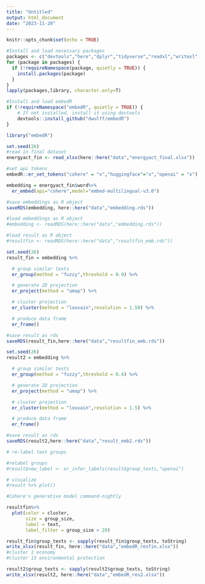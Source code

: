 ```yaml
---
title: "Untitled"
output: html_document
date: "2023-11-20"
---
```


```r
knitr::opts_chunk$set(echo = TRUE)
```

```r
#Install and load necessary packages
packages <- c("devtools","here","dplyr","tidyverse","readxl","writexl","hunspell")
for (package in packages) {
  if (!requireNamespace(package, quietly = TRUE)) {
    install.packages(package)
  }
}
lapply(packages,library, character.only=T)
```

```r
#Install and load embedR
if (!requireNamespace("embedR", quietly = TRUE)) {
    # If not installed, install it using devtools
    devtools::install_github("dwulff/embedR")
}

library("embedR")
```

```r
set.seed(26)
#read in final dataset
energyact_fin <- read_xlsx(here::here("data","energyact_final.xlsx"))

#set api tokens
embedR::er_set_tokens("cohere" = "x","huggingface"="x","openai" = "x")

embedding = energyact_fin$word%>%
  er_embed(api="cohere",model="embed-multilingual-v3.0")

#save embeddings as R object
saveRDS(embedding, here::here("data","embedding.rds"))

#load embeddings as R object
#embedding <- readRDS(here::here("data","embedding.rds"))

#load result as R object
#resultfin <- readRDS(here::here("data","resultfin_emb.rds"))
```

```r
set.seed(26)
result_fin = embedding %>%

  # group similar texts
  er_group(method = "fuzzy",threshold = 0.9) %>%

  # generate 2D projection
  er_project(method = "umap") %>%

  # cluster projection
  er_cluster(method = "louvain",resolution = 1.50) %>%

  # produce data frame
  er_frame()

#save result as rds
saveRDS(result_fin,here::here("data","resultfin_emb.rds"))
```

```r
set.seed(26)
result2 = embedding %>%

  # group similar texts
  er_group(method = "fuzzy",threshold = 0.4) %>%

  # generate 2D projection
  er_project(method = "umap") %>%

  # cluster projection
  er_cluster(method = "louvain",resolution = 1.5) %>%

  # produce data frame
  er_frame()

#save result as rds
saveRDS(result2,here::here("data","result_emb2.rds"))
```


```r
# re-label text groups

#relabel groups
#result$new_label <- er_infer_labels(result$group_texts,"openai")

# visualize
#result %>% plot()

#Cohere's generative model command-nightly
```

```r
resultfin%>%
  plot(color = cluster,
       size = group_size,
       label = text,
       label_filter = group_size > 20)
```

```r
result_fin$group_texts <- sapply(result_fin$group_texts, toString)
write_xlsx(result_fin, here::here("data","embedR_resfin.xlsx"))
#cluster 1 economy
#cluster 13 environmental protection
```

```r
result2$group_texts <- sapply(result2$group_texts, toString)
write_xlsx(result2, here::here("data","embedR_res2.xlsx"))
```



